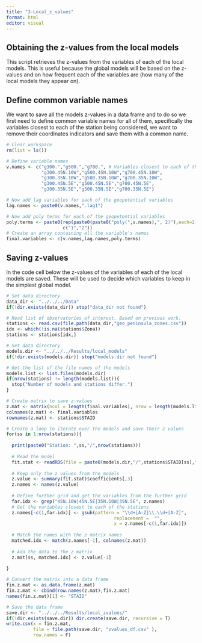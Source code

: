 ```yaml
---
title: "3-Local_z_values"
format: html
editor: visual
---
```


## Obtaining the z-values from the local models

This script retrieves the z-values from the variables of each of the local models. This is useful because the global models will be based on the z-values and on how frequent each of the variables are (how many of the local models they appear on).

## Define common variable names

We want to save all the models z-values in a data frame and to do so we first need to define common variable names for all of them, specifically the variables closest to each of the station being considered, we want to remove their coordinates indicators and save them with a common name.

```r

# Clear workspace
rm(list = ls())

# Define variable names
v.names <- c("g300.","g500.","g700.", # Variables closest to each of the station being considered
             "g300.45N.10W","g500.45N.10W","g700.45N.10W",
             "g300.35N.10W","g500.35N.10W","g700.35N.10W",
             "g300.45N.5E","g500.45N.5E","g700.45N.5E",
             "g300.35N.5E","g500.35N.5E","g700.35N.5E")

# Now add lag variables for each of the geopotential variables
lag.names <- paste0(v.names,".lag1")

# Now add poly terms for each of the geopetential variables
poly.terms <- paste0(rep(paste0(paste0("poly(",v.names),", 2)"),each=2),
                     c("1","2"))
# Create an array containing all the variable's names
final.variables <- c(v.names,lag.names,poly.terms)
```

## Saving z-values

In the code cell below the z-values of the variables of each of the local models are saved. These will be used to decide which variables to keep in the simplest global model.

```r

# Set data directory
data_dir <- "../../../Data"
if(!dir.exists(data_dir)) stop("data_dir not found")

# Read list of observatories of interest. Based on previous work.
stations <- read.csv(file.path(data_dir,"geo_peninsula_zones.csv"))
idx <- which(!is.na(stations$Zona))
stations <- stations[idx,]

# Set data directory
models.dir <- "../../../Results/local_models"
if(!dir.exists(models.dir)) stop("models.dir not found")

# Get the list of the file names of the models
models.list <- list.files(models.dir)
if(nrow(stations) != length(models.list)){
  stop("Number of models and stations differ.")
}

# Create matrix to save z-values
z.mat <- matrix(ncol = length(final.variables), nrow = length(models.list))
colnames(z.mat) <- final.variables
rownames(z.mat) <- stations$STAID

# Create a loop to iterate over the models and save their z values
for(ss in 1:nrow(stations)){
  
  print(paste0("Station: ",ss,"/",nrow(stations)))
  
  # Read the model
  fit.stat <- readRDS(file = paste0(models.dir,"/",stations$STAID[ss],".rds"))
  
  # Keep only the z values from the models
  z.value <- summary(fit.stat)$coefficients[,3]
  z.names <- names(z.value)
  
  # Define further grid and get the variables from the further grid
  far.idx <- grep("45N.10W|45N.5E|35N.10W|35N.5E", z.names)
  # Get the variables closest to each of the stations
  z.names[-c(1,far.idx)] <- gsub(pattern = "\\d+[A-Z]\\.\\d+[A-Z]",
                                        replacement =  "",
                                        x = z.names[-c(1,far.idx)])
  
  # Match the names with the z matrix names
  matched.idx <- match(z.names[-1], colnames(z.mat))
  
  # Add the data to the z matrix
  z.mat[ss, matched.idx] <- z.value[-1]
  
}

# Convert the matrix into a data frame
fin.z.mat <- as.data.frame(z.mat)
fin.z.mat <- cbind(row.names(z.mat),fin.z.mat)
names(fin.z.mat)[1] <- "STAID"

# Save the data frame
save.dir <- "../../../Results/local_zvalues/"
if(!dir.exists(save.dir)) dir.create(save.dir, recursive = T)
write.csv(x = fin.z.mat,
          file = file.path(save.dir, "zvalues_df.csv" ),
          row.names = F)

```
